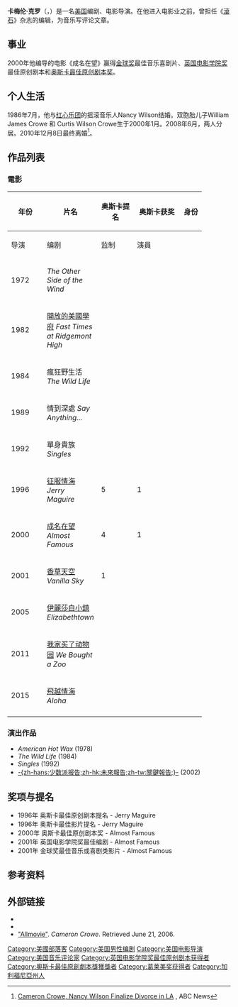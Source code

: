 {{NoteTA
|T=zh-hans:卡梅伦·克罗;zh-hk:金馬倫·高爾;zh-tw:卡麥隆·克羅;
|G1=Show
|G2=Movie
|G3=People
|G4=Country
}}
{{Infobox entertainer
| type = 導演
| image = Cameron Crowe 2005.jpg
| caption = 出席2005年[[多伦多电影节|多伦多电影节]]
| birth_name = Cameron Bruce Crowe
| birth_date = {{Birth date and age|1957|7|13}}
| birth_place = {{USA}}[[加州|加州]][[棕櫚泉_(加利福尼亚州)|棕櫚泉]]
| spouse = {{marriage|Nancy Wilson|1986|2010}}
| website = {{URL|cameroncrowe.com}}
| academyawards = '''[[奧斯卡最佳原創劇本獎|最佳原創劇本]]'''<br>2000年 《成名在望》
| goldenglobeawards='''[[金球獎最佳音樂及喜劇電影|最佳音樂及喜劇電影]]'''<br>2000年 《成名在望》
| baftaawards='''[[英國電影學院獎最佳原創劇本|最佳原創劇本]]'''<br>2000年 《成名在望》
| grammyawards='''最佳影視媒體作品作曲專輯'''<br>2000年 《成名在望》
}}

'''卡梅伦·克罗'''（{{lang-en|Cameron Bruce Crowe}}，{{bd|1957年|7月13日||}}）是一名[[美国|美国]]编剧、电影导演。在他进入电影业之前，曾担任《[[滾石_(雜誌)|滾石]]》杂志的编辑，为音乐写评论文章。

== 事业 ==
2000年他编导的电影《成名在望》赢得[[金球奖|金球奖]]最佳音乐喜剧片、[[英国电影学院奖|英国电影学院奖]]最佳原创剧本和[[奥斯卡最佳原创剧本奖|奥斯卡最佳原创剧本奖]]。

== 个人生活 ==
1986年7月，他与[[红心乐团|红心乐团]]的摇滚音乐人Nancy Wilson结婚。双胞胎儿子William James Crowe 和 Curtis Wilson Crowe生于2000年1月。2008年6月，两人分居。2010年12月8日最终离婚<ref name=abcnews>[http://abcnews.go.com/Entertainment/wireStory?id=12359659 Cameron Crowe, Nancy Wilson Finalize Divorce in LA] {{Wayback|url=http://abcnews.go.com/Entertainment/wireStory?id=12359659 |date=20110217074649 }}, ABC News</ref>。

==作品列表==
===電影===
{| class="wikitable"
|-
! rowspan="2" | 年份
! rowspan="2" | 片名
! rowspan="2" | 奥斯卡提名
! rowspan="2" | 奥斯卡获奖
! colspan="4" | 身份
|-
! style="width: 65px;" | 导演
! style="width: 65px;" | 编剧
! style="width: 65px;" | 监制
! style="width: 90px;" | 演員
|-
| 1972
|''The Other Side of the Wind''
|
|
|
| 
|
| {{yes}}
|-
| 1982
| [[開放的美國學府|開放的美國學府]] ''Fast Times at Ridgemont High''
|
|
|
| {{yes}}
|
|
|-
| 1984
| 瘋狂野生活 ''The Wild Life''
|
|
|
| {{yes}}
| {{yes}}
| {{yes}}
|-
| 1989
| 情到深處 ''Say Anything...''
|
|
| {{yes}}
| {{yes}}
|
|
|-
| 1992
| 單身貴族 ''Singles''
|
|
| {{yes}}
| {{yes}}
| {{yes}}
| {{yes}}
|-
| 1996
| [[征服情海|征服情海]] ''Jerry Maguire''
| 5
| 1
| {{yes}}
| {{yes}}
| {{yes}}
|
|-
| 2000
| [[成名在望|成名在望]] ''Almost Famous''
| 4
| 1
| {{yes}}
| {{yes}}
| {{yes}}
|
|-
| 2001
| [[香草天空|香草天空]] ''Vanilla Sky''
| 1
|
| {{yes}}
| {{yes}}
| {{yes}}
|
|-
| 2005
| [[伊麗莎白小鎮|伊麗莎白小鎮]] ''Elizabethtown''
|
|
| {{yes}}
| {{yes}}
| {{yes}}
|
|-
| 2011
| [[我家买了动物园|我家买了动物园]] ''We Bought a Zoo''
|
|
| {{yes}}
| {{yes}}
|
|
|-
| 2015
| [[飛越情海|飛越情海]] ''Aloha''
|
|
| {{yes}}
| {{yes}}
| {{yes}}
|
|-
|}

===演出作品===
* ''American Hot Wax'' (1978)
* ''The Wild Life'' (1984)
* ''Singles'' (1992)
* [[少数派报告|-{zh-hans:少数派报告;zh-hk:未來報告;zh-tw:關鍵報告;}-]] (2002)

== 奖项与提名 ==
*1996年 奥斯卡最佳原创剧本提名 - Jerry Maguire 
*1996年 奥斯卡最佳影片提名 - Jerry Maguire
*2000年 奥斯卡最佳原创剧本奖 - Almost Famous
*2001年 英国电影学院奖最佳编剧 - Almost Famous
*2001年 金球奖最佳音乐或喜剧类影片 - Almost Famous

==参考资料==
{{reflist}}

==外部链接==
{{Commons category|Cameron Crowe}}
*{{Official website|http://www.cameroncrowe.com}}
*{{IMDb name|0001081|Cameron Crowe}}
*[https://web.archive.org/web/20060426195934/http://www.allmovie.com/cg/avg.dll?p=avg "Allmovie"]. ''Cameron Crowe''. Retrieved June 21, 2006.

{{Cameron Crowe}}
{{奧斯卡最佳原創劇本獎}}
{{英国电影学院奖最佳原创剧本}}
{{评论家选择电影奖最佳劇本}}
{{帝國獎最佳導演獎}}
{{Authority control}}
{{DEFAULTSORT:Crowe, Cameron}}
[[Category:美國部落客|Category:美國部落客]]
[[Category:美国男性编剧|Category:美国男性编剧]]
[[Category:美国电影导演|Category:美国电影导演]]
[[Category:美国音乐评论家|Category:美国音乐评论家]]
[[Category:英国电影学院奖最佳原创剧本获得者|Category:英国电影学院奖最佳原创剧本获得者]]
[[Category:奧斯卡最佳原創劇本獎獲獎者|Category:奧斯卡最佳原創劇本獎獲獎者]]
[[Category:葛莱美奖获得者|Category:葛莱美奖获得者]]
[[Category:加利福尼亞州人|Category:加利福尼亞州人]]